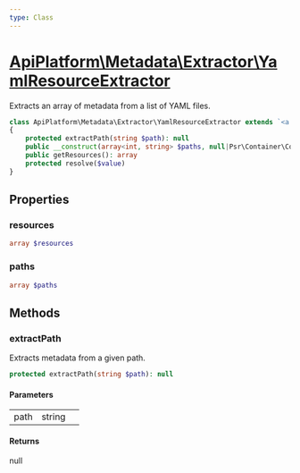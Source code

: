 ```yaml
---
type: Class
---
```


# [ApiPlatform\Metadata\Extractor\YamlResourceExtractor](/docs/vmain/reference/Metadata/Extractor/YamlResourceExtractor)

Extracts an array of metadata from a list of YAML files.


```php
class ApiPlatform\Metadata\Extractor\YamlResourceExtractor extends `<a href="/docs/vmain/reference/Metadata/Extractor/AbstractResourceExtractor">ApiPlatform\Metadata\Extractor\AbstractResourceExtractor</a>` implements `<a href="/docs/vmain/reference/Metadata/Extractor/ResourceExtractorInterface">ApiPlatform\Metadata\Extractor\ResourceExtractorInterface</a>`
{
    protected extractPath(string $path): null
    public __construct(array<int, string> $paths, null|Psr\Container\ContainerInterface $container)
    public getResources(): array
    protected resolve($value)
}
```
## Properties
### resources

```php
array $resources
```



### paths

```php
array $paths
```



## Methods

### extractPath

Extracts metadata from a given path.

```php
protected extractPath(string $path): null
```

#### Parameters

<table><tbody>
<tr><td>path</td><td>string</td><td></td></tr>
</tbody>
</table>

#### Returns

null
